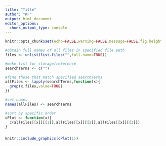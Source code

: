 ```yaml
---
title: "Title"
author: "KF"
output: html_document
editor_options: 
  chunk_output_type: console
---
```


```r
knitr::opts_chunk$set(echo=FALSE,warning=FALSE,message=FALSE,fig.height=3,fig.width=3)
```

```r
#obtain full names of all files in specified file path
files <- unlist(list.files("",full.name=TRUE))

#make list for storage/reference
searchTerms <- c("")
```

```r
#find those that match specified searchTerms
allFiles <- lapply(searchTerms,function(x){
  grep(x,files,value=TRUE)
})

#set names
names(allFiles) <- searchTerms
```

```r
#sort by specific order
cPlot <- function(x){
  c(allFiles[[x]][[1]],allFiles[[x]][[2]],allFiles[[x]][[3]])
}
```

### 

```r
knitr::include_graphics(cPlot(1))
```


